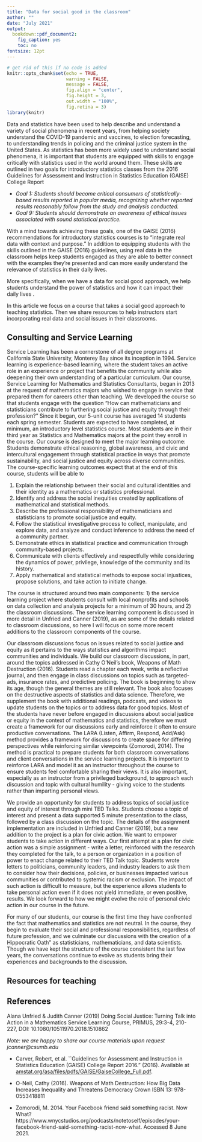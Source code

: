 ```yaml
---
title: "Data for social good in the classroom"
author: ""
date: "July 2021"
output: 
  bookdown::pdf_document2: 
    fig_caption: yes
    toc: no
fontsize: 12pt
---
```


```r
# get rid of this if no code is added
knitr::opts_chunk$set(echo = TRUE, 
                      warning = FALSE, 
                      message = FALSE,
                      fig.align = "center",
                      fig.height = 3,
                      out.width = "100%",
                      fig.retina = 3)
library(knitr)
```

Data and statistics have been used to help describe and understand a variety of social phenomena in recent years, from helping society understand the COVID-19 pandemic and vaccines, to election forecasting, to understanding trends in policing and the criminal justice system in the United States. As statistics has been more widely used to understand social phenomena, it is important that students are equipped with skills to engage critically with statistics used in the world around them. These skills are outlined in two goals for introductory statistics classes from the  2016 Guidelines for Assessment and Instruction in Statistics Education (GAISE) College Report 

- *Goal 1: Students should become critical consumers of statistically-based results reported in
popular media, recognizing whether reported results reasonably follow from the study
and analysis conducted.*
- *Goal 9: Students should demonstrate an awareness of ethical issues associated with sound
statistical practice.*

With a mind towards achieving these goals, one of the GAISE (2016) recommendations for introductory statistics courses is to "integrate real data with context and purpose." In addition to equipping students with the skills outlined in the GAISE (2016) guidelines, using real data in the classroom helps keep students engaged as they are able to better connect with the examples they're presented and can more easily understand the relevance of statistics in their daily lives. 

More specifically, when we have a data for social good approach, we help students understand the power of statistics and how it can impact their daily lives .

In this article we focus on a course that takes a social good approach to teaching statistics. Then we share resources to help instructors start incorporating real data and social issues in their classrooms.

## Consulting and Service Learning{-}

Service Learning has been a cornerstone of all degree programs at California State University, Monterey Bay since its inception in 1994. Service learning is experience-based learning, where the student takes an active role in an experience or project that benefits the community while also deepening their own understanding of a particular curriculum. Our course, Service Learning for Mathematics and Statistics Consultants, began in 2013 at the request of mathematics majors who wished to engage in service that prepared them for careers other than teaching.  We developed the course so that students engage with the question “How can mathematicians and statisticians contribute to furthering social justice and equity through their profession?”  Since it began, our 5-unit course has averaged 14 students each spring semester.  Students are expected to have completed, at minimum, an introductory level statistics course.  Most students are in their third year as Statistics and Mathematics majors at the point they enroll in the course.  Our course is designed to meet the major learning outcome: Students demonstrate ethical reasoning, global awareness, and civic and intercultural engagement through statistical practice in ways that promote sustainability, and social justice and equity across diverse communities. The course-specific learning outcomes expect that at the end of this course, students will be able to  

1. Explain the relationship between their social and cultural identities and their identity as a mathematics or statistics professional.  
2. Identify and address the social inequities created by applications of mathematical and statistical methods.  
3. Describe the professional responsibility of mathematicians and statisticians to promote social justice and equity.  
4. Follow the statistical investigative process to collect, manipulate, and explore data, and analyze and conduct inference to address the need of a community partner.  
5. Demonstrate ethics in statistical practice and communication through community-based projects.  
6. Communicate with clients effectively and respectfully while considering the dynamics of power, privilege, knowledge of the community and its history.  
7. Apply mathematical and statistical methods to expose social injustices, propose solutions, and take action to initiate change.  

The course is structured around two main components: 1) the service learning project where students consult with local nonprofits and schools on data collection and analysis projects for a minimum of 30 hours, and 2) the classroom discussions. The service learning component is discussed in more detail in Unfried and Canner (2019), as are some of the details related to classroom discussions, so here I will focus on some more recent additions to the classroom components of the course.  

Our classroom discussions focus on issues related to social justice and equity as it pertains to the ways statistics and algorithms impact communities and individuals. We build our classroom discussions, in part, around the topics addressed in Cathy O’Neil’s book, Weapons of Math Destruction (2016). Students read a chapter each week, write a reflective journal, and then engage in class discussions on topics such as targeted-ads, insurance rates, and predictive policing. The book is beginning to show its age, though the general themes are still relevant. The book also focuses on the destructive aspects of statistics and data science.  Therefore, we supplement the book with additional readings, podcasts, and videos to update students on the topics or to address data for good topics. Most of the students have never before engaged in discussions about social justice or equity in the context of mathematics and statistics, therefore we must create a framework for our discussions early and reinforce it often to ensure productive conversations. The LARA (Listen, Affirm, Respond, Add/Ask) method provides a framework for discussions to create space for differing perspectives while reinforcing similar viewpoints (Zomorodi, 2014).  The method is practical to prepare students for both classroom conversations and client conversations in the service learning projects. It is important to reinforce LARA and model it as an instructor throughout the course to ensure students feel comfortable sharing their views. It is also important, especially as an instructor from a privileged background, to approach each discussion and topic with cultural humility - giving voice to the students rather than imparting personal views.  

We provide an opportunity for students to address topics of social justice and equity of interest through mini TED Talks. Students choose a topic of interest and present a data supported 5 minute presentation to the class, followed by a class discussion on the topic. The details of the assignment implementation are included in Unfried and Canner (2019), but a new addition to the project is a plan for civic action. We want to empower students to take action in different ways. Our first attempt at a plan for civic action was a simple assignment - write a letter, reinforced with the research they completed for the talk, to a person or organization in a position of power to enact change related to their TED Talk topic.  Students wrote letters to politicians, community leaders, and industry leaders to ask them to consider how their decisions, policies, or businesses impacted various communities or contributed to systemic racism or exclusion. The impact of such action is difficult to measure, but the experience allows students to take personal action even if it does not yield immediate, or even positive, results. We look forward to how we might evolve the role of personal civic action in our course in the future.  

For many of our students, our course is the first time they have confronted the fact that mathematics and statistics are not neutral. In the course, they begin to evaluate their social and professional responsibilities, regardless of future profession, and we culminate our discussions with the creation of a Hippocratic Oath” as statisticians, mathematicians, and data scientists. Though we have kept the structure of the course consistent the last few years, the conversations continue to evolve as students bring their experiences and backgrounds to the discussion.

## Resources for teaching {-}


## References {-}
Alana Unfried & Judith Canner (2019) Doing Social Justice: Turning Talk into Action in a Mathematics Service Learning Course, PRIMUS, 29:3-4, 210-227, DOI: 10.1080/10511970.2018.1510862

*Note: we are happy to share our course materials upon request jcanner@csumb.edu* 

- Carver, Robert, et al. ``Guidelines for Assessment and Instruction in Statistics Education (GAISE) College Report 2016." (2016). Available at [amstat.org/asa/files/pdfs/GAISE/GaiseCollege_Full.pdf](https://www.amstat.org/asa/files/pdfs/GAISE/GaiseCollege_Full.pdf).

- O-Neil, Cathy (2016). Weapons of Math Destruction: How Big Data Increases Inequality and Threatens Democracy Crown ISBN 13: 978-0553418811

- Zomorodi, M. 2014. Your Facebook friend said something racist. Now What? https://www.wnycstudios.org/podcasts/notetoself/episodes/your-facebook-friend-said-something-racist-now-what. Accessed 8 June 2021.

